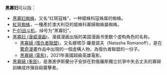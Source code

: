 '''黑寡妇'''可以指：
* [[黑寡妇蜘蛛|黑寡妇蜘蛛]]，又名“红斑寇蛛”，一种姬蛛科寇蛛属的蜘蛛。
* [[紅背蜘蛛|紅背蜘蛛]]，一種產於澳大利亞的姬蛛科寡婦蜘蛛屬蜘蛛。
* [[P-61战斗机|P-61战斗机]]，绰号为“黑寡妇”。
* [[黑寡妇_(漫威漫画)|黑寡妇 (漫威漫画)]]，漫威漫画出版的美国漫画书里数个虚构角色的名称。
** [[黑寡婦_(復仇者聯盟)|黑寡婦 (復仇者聯盟)]]，又名娜塔莎·羅曼諾夫（Natasha Romanoff），是在[[驚奇漫畫|驚奇漫畫]]作品中出現的一個虛構人物，為復仇者聯盟的一份子。
** [[黑寡婦_(電影)|黑寡婦 (電影)]]，2021年美國超級英雄電影。
* [[黑寡婦_(車臣)|黑寡婦 (車臣)]]，是激進伊斯蘭分子安排在對俄羅斯獨立抗爭中失去丈夫的寡婦訓練成炸彈自殺襲擊者。

{{disambig|H|Cat=三字译名消歧义}}